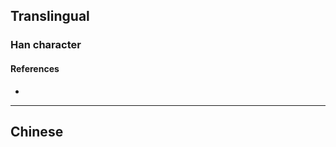 {{also|塊}}
{{character info/new}}
==Translingual==

===Han character===
{{Han char|rn=32|rad=土|as=04|sn=7|four=|canj=GDK|ids=⿰土夬}}

====References====
* {{Han ref|kx=0226.101|dkj=04948|dj=0461.110|hdz=10428.050|uh=5757|ud=22359}}

----

==Chinese==
{{zh-see|塊}}